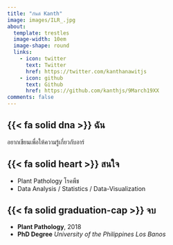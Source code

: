 ```yaml
---
title: "กันต์ Kanth"
image: images/ILR_.jpg
about:
  template: trestles
  image-width: 10em
  image-shape: round
  links:
    - icon: twitter
      text: Twitter
      href: https://twitter.com/kanthanawitjs
    - icon: github
      text: Github
      href: https://github.com/kanthjs/9March19XX
comments: false
---
```


## {{< fa solid dna >}} ฉัน

อยากเขียนเพื่อให้ความรู้เกี่ยวกับอาร์

## {{< fa solid heart >}} สนใจ

-   Plant Pathology โรคพืช
-   Data Analysis / Statistics / Data-Visualization

## {{< fa solid graduation-cap >}} จบ

-   **Plant Pathology**, 2018
-   **PhD Degree** *University of the Philippines Los Banos*
